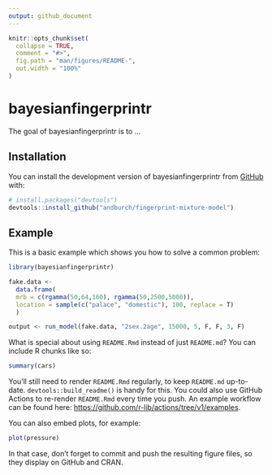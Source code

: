 ```yaml
---
output: github_document
---
```


<!-- README.md is generated from README.Rmd. Please edit that file -->

```r
knitr::opts_chunk$set(
  collapse = TRUE,
  comment = "#>",
  fig.path = "man/figures/README-",
  out.width = "100%"
)
```

# bayesianfingerprintr

<!-- badges: start -->
<!-- badges: end -->

The goal of bayesianfingerprintr is to ...

## Installation

You can install the development version of bayesianfingerprintr from [GitHub](https://github.com/) with:

``` r
# install.packages("devtools")
devtools::install_github("andburch/fingerprint-mixture-model")
```

## Example

This is a basic example which shows you how to solve a common problem:

```r
library(bayesianfingerprintr)

fake.data <- 
  data.frame(
  mrb = c(rgamma(50,64,160), rgamma(50,2500,5000)),
  location = sample(c("palace", "domestic"), 100, replace = T)
  )

output <- run_model(fake.data, "2sex.2age", 15000, 5, F, F, 3, F)

```

What is special about using `README.Rmd` instead of just `README.md`? You can include R chunks like so:

```r
summary(cars)
```

You'll still need to render `README.Rmd` regularly, to keep `README.md` up-to-date. `devtools::build_readme()` is handy for this. You could also use GitHub Actions to re-render `README.Rmd` every time you push. An example workflow can be found here: <https://github.com/r-lib/actions/tree/v1/examples>.

You can also embed plots, for example:

```r
plot(pressure)
```

In that case, don't forget to commit and push the resulting figure files, so they display on GitHub and CRAN.

